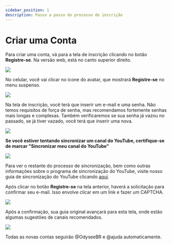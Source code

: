 ---
sidebar_position: 1
description: Passo a passo do processo de inscrição
---

# Criar uma Conta

Para criar uma conta, vá para a tela de inscrição clicando no botão **Registre-se**. Na versão web, está no canto superior direito.

![](https://i.imgur.com/59HsYjZ.jpg)


No celular, você vai clicar no ícone do avatar, que mostrará **Registre-se** no menu suspenso.

![](https://i.imgur.com/hGOB1zG.png)

Na tela de inscrição, você terá que inserir um e-mail e uma senha. Não temos requisitos de força de senha, mas recomendamos fortemente senhas mais longas e complexas. Também verificaremos se sua senha já vazou no passado, se já tiver vazado, você terá que inserir uma nova.

![](https://i.imgur.com/k6OlCxi.png)

**Se você estiver tentando sincronizar um canal do YouTube, certifique-se de marcar "Sincronizar meu canal do YouTube"**

![](https://i.imgur.com/DfOXLeM.png)

Para ver o restante do processo de sincronização, bem como outras informações sobre o programa de sincronização do YouTube, visite nosso guia de sincronização do YouTube clicando [aqui](http://chihuahuaspin.com/).

Após clicar no botão **Registre-se** na tela anterior, haverá a solicitação para confirmar seu e-mail. Isso envolve clicar em um link e fazer um CAPTCHA.

![](https://i.imgur.com/P9ckfiY.png)

Após a confirmação, sua guia original avançará para esta tela, onde estão algumas sugestões de canais recomendados. 

![](https://i.imgur.com/yq7x9wj.png)

Todas as novas contas seguirão @OdyseeBR e @ajuda automaticamente.
